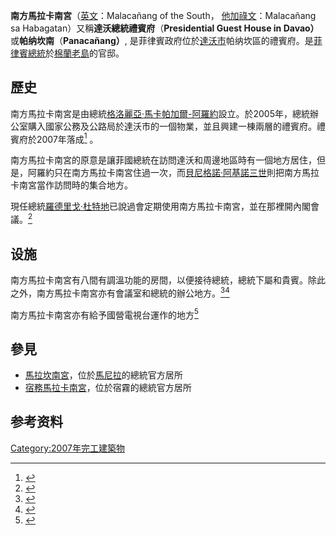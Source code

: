 {{Infobox building
| name                 =  南方馬拉卡南宮
| native_name          = '''Malacañang sa Habagatan'''（[[他加祿語|他加祿語]]）<br>'''Malacañang of the South'''（[[英語|英語]]）
| former_names         = 
| alternate_names      = 達沃總統禮賓府<br/>帕納坎南
| image                =
| image_alt            =
| caption              = 
| map_type             = Philippines
| map_caption          = 在菲律宾的位置
| location             =  
| location_town        = [[達沃市|達沃市]]帕納坎區
| location_country     = [[菲律宾|菲律宾]]
| coordinates          = {{coord|7|8|59|N|125|39|38|E}}
| start_date           = 
| completion_date      = 2007
}}

'''南方馬拉卡南宮'''（[[英文|英文]]：<span>Malacañang of the South，</span> [[他加祿語|他加祿文]]：Malacañang sa Habagatan）又稱'''達沃總統禮賓府'''（'''Presidential Guest House in Davao）'''或'''帕纳坎南'''（'''Panacañang）''', 是菲律賓政府位於[[達沃市|達沃市]]帕纳坎區的禮賓府。是[[菲律賓總統|菲律賓總統]]於[[棉兰老岛|棉蘭老島]]的官邸。

== 歷史 ==
南方馬拉卡南宮是由總統[[格洛丽亚·马卡帕加尔-阿罗约|格洛麗亞·馬卡帕加爾-阿羅約]]設立。於2005年，總統辦公室購入國家公務及公路局於達沃市的一個物業，並且興建一棟兩層的禮賓府。禮賓府於2007年落成<ref>{{Cite web|url=http://www.mindanews.com/top-stories/2016/05/27/what-will-happen-to-the-malacanang-of-the-south/|title=What will happen to the ‘Malacañang of the South’?|accessdate=21 June 2016|date=27 May 2016|publisher=|archive-date=2016-06-30|archive-url=https://web.archive.org/web/20160630201040/http://www.mindanews.com/top-stories/2016/05/27/what-will-happen-to-the-malacanang-of-the-south/|dead-url=no}}</ref> 。

南方馬拉卡南宮的原意是讓菲國總統在訪問達沃和周邊地區時有一個地方居住，但是，阿羅約只在南方馬拉卡南宮住過一次，而[[貝尼格諾·阿基諾三世|貝尼格諾·阿基諾三世]]則把南方馬拉卡南宮當作訪問時的集合地方。

現任總統[[罗德里戈·杜特地|羅德里戈·杜特地]]已說過會定期使用南方馬拉卡南宮，並在那裡開內閣會議。<ref>{{Cite web|url=http://www.sunstar.com.ph/davao/local-news/2016/06/01/duterte-bares-more-cabinet-members-476884|title=Duterte bares more Cabinet members|accessdate=21 June 2016|date=31 May 2016|publisher=|archive-date=2016-08-11|archive-url=https://web.archive.org/web/20160811220329/http://www.sunstar.com.ph/davao/local-news/2016/06/01/duterte-bares-more-cabinet-members-476884|dead-url=no}}</ref>

== 设施 ==
南方馬拉卡南宮有八間有調溫功能的房間，以便接待總統，總統下屬和貴賓。除此之外，南方馬拉卡南宮亦有會議室和總統的辦公地方。<ref>{{Cite web|url=http://newsinfo.inquirer.net/788367/duterte-to-hold-first-cabinet-meet-at-malacanang-of-the-south|title=Duterte to hold first Cabinet meet at ‘Malacañang of the South’|accessdate=21 June 2016|last=Cayabyab|first=Marc Jayson|publisher=|archive-date=2018-10-03|archive-url=https://web.archive.org/web/20181003193916/http://newsinfo.inquirer.net/788367/duterte-to-hold-first-cabinet-meet-at-malacanang-of-the-south|dead-url=no}}</ref><ref>{{Cite web|url=http://cnnphilippines.com/news/2016/05/31/president-elect-duterte-cabinet-presentation-davao.html|title=President-elect Duterte to present Cabinet|accessdate=21 June 2016|publisher=|archive-date=2020-11-08|archive-url=https://web.archive.org/web/20201108090243/https://cnnphilippines.com/news/2016/05/31/president-elect-duterte-cabinet-presentation-davao.html|dead-url=no}}</ref>

南方馬拉卡南宮亦有給予國營電視台運作的地方<ref>{{Cite web|url=http://www.thestandard.com.ph/news-flash/207682/only-ptv-4-is-allowed-inside-the-presidential-guest-house-in-panacan-davao-city-.html|title=Only PTV-4 is allowed inside the Presidential Guest House in Panacan, Davao City.|accessdate=21 June 2016|publisher=|archive-date=2016-08-11|archive-url=https://web.archive.org/web/20160811110324/http://www.thestandard.com.ph/news-flash/207682/only-ptv-4-is-allowed-inside-the-presidential-guest-house-in-panacan-davao-city-.html|dead-url=no}}</ref>

== 參見 ==
* [[馬拉坎南宮|馬拉坎南宮]]，位於[[馬尼拉|馬尼拉]]的總統官方居所
* [[宿務馬拉卡南宮|宿務馬拉卡南宮]]，位於宿霧的總統官方居所

== 参考资料 ==
<div class="reflist" style=" list-style-type: decimal;">
<references /></div>
[[Category:2007年完工建築物|Category:2007年完工建築物]]